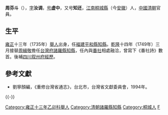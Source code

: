 '''周芬斗'''（{{bd|？||？||}}），[[表字|字]]'''汝调'''，[[号|号]]'''虚中'''，又号'''知还'''，[[江南|江南]][[桐城縣|桐城縣]]（今[[安徽|安徽]]）人，[[中國|中國]][[清朝|清朝]]官員。
==生平==
[[雍正|雍正]]十三年（1735年）[[舉人|舉人]]出身，任[[福建|福建]][[平和縣|平和縣]][[知縣|知縣]]。[[乾隆|乾隆]]十四年（1749年）三月接替[[周緝敬|周緝敬]]擔任[[台灣府|台灣府]][[諸羅縣|諸羅縣]][[知縣|知縣]]，任內與[[臺灣原住民族|番社]]相處融洽，曾寫下《番社詩》數首。後補[[四川|四川]][[叙州府|叙州府]][[經歷|經歷]]。

==參考文獻==
*劉寧顏編，《重修台灣省通志》，台北市，台灣省文獻委員會，1994年。

{{-}}
{{start box}}
{{s-off}}
{{succession box|[[周緝敬|周緝敬]]|[[徐德峻|徐德峻]]|[[臺灣府|臺灣府]][[諸羅縣|諸羅縣]][[知縣|知縣]]|<small>乾隆十四年（1749年）上任</small>}}
{{end box}}
{{DEFAULTSORT:Zhou周}}
[[Category:雍正十三年乙卯科舉人|Category:雍正十三年乙卯科舉人]]
[[Category:清朝諸羅縣知縣|Category:清朝諸羅縣知縣]]
[[Category:桐城人|Category:桐城人]]
[[Category:周姓|F]]